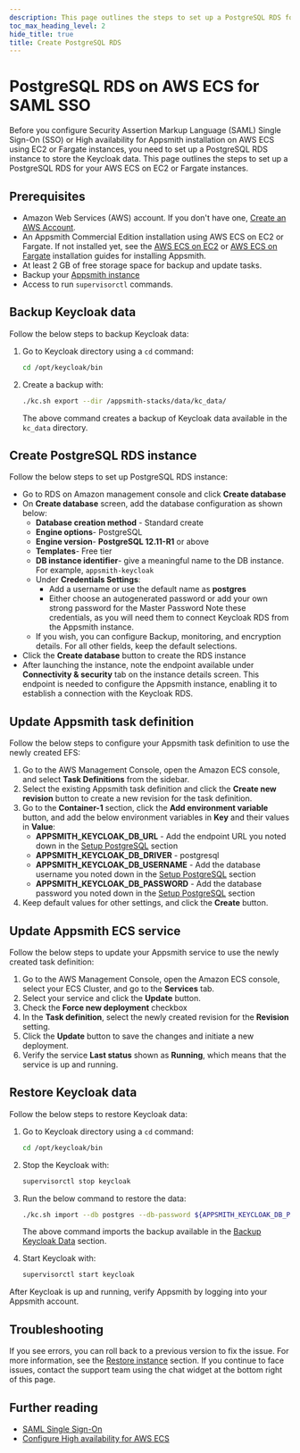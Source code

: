 ```yaml
---
description: This page outlines the steps to set up a PostgreSQL RDS for your AWS ECS on EC2 or Fargate instances.
toc_max_heading_level: 2
hide_title: true
title: Create PostgreSQL RDS
---
```


# PostgreSQL RDS on AWS ECS for SAML SSO

Before you configure Security Assertion Markup Language (SAML) Single Sign-On (SSO) or High availability for Appsmith installation on AWS ECS using EC2 or Fargate instances, you need to set up a PostgreSQL RDS instance to store the Keycloak data. This page outlines the steps to set up a PostgreSQL RDS for your AWS ECS on EC2 or Fargate instances.

## Prerequisites

- Amazon Web Services (AWS) account. If you don't have one, [Create an AWS Account](https://aws.amazon.com/premiumsupport/knowledge-center/create-and-activate-aws-account/).
- An Appsmith Commercial Edition installation using AWS ECS on EC2 or Fargate. If not installed yet, see the [AWS ECS on EC2](https://docs.appsmith.com/getting-started/setup/installation-guides/aws-ecs) or [AWS ECS on Fargate](https://docs.appsmith.com/getting-started/setup/installation-guides/aws-ecs-on-fargate) installation guides for installing Appsmith.
- At least 2 GB of free storage space for backup and update tasks.
- Backup your [Appsmith instance](https://docs.appsmith.com/getting-started/setup/instance-management/appsmithctl?current-command-type=docker-commands#backup-instance)
- Access to run `supervisorctl` commands.

## Backup Keycloak data

Follow the below steps to backup Keycloak data:

1. Go to Keycloak directory using a `cd` command:

    ```bash
    cd /opt/keycloak/bin
    ```

2. Create a backup with:

    ```bash
    ./kc.sh export --dir /appsmith-stacks/data/kc_data/
    ```
    The above command creates a backup of Keycloak data available in the `kc_data` directory. 

## Create PostgreSQL RDS instance

Follow the below steps to set up PostgreSQL RDS instance:

- Go to RDS on Amazon management console and click **Create database**
- On **Create database** screen, add the database configuration as shown below:
    * **Database creation method** - Standard create  
    * **Engine options**- PostgreSQL
    * **Engine version**- **PostgreSQL 12.11-R1** or above
    * **Templates**- Free tier
    * **DB instance identifier**- give a meaningful name to the DB instance. For example, `appsmith-keycloak`
    * Under **Credentials Settings**:
        * Add a username or use the default name as **postgres**
        * Either choose an autogenerated password or add your own strong password for the Master Password
      Note these credentials, as you will need them to connect Keycloak RDS from the Appsmith instance.
    * If you wish, you can configure Backup, monitoring, and encryption details. For all other fields, keep the default selections.
- Click the **Create database** button to create the RDS instance
- After launching the instance, note the endpoint available under **Connectivity & security** tab on the instance details screen. This endpoint is needed to configure the Appsmith instance, enabling it to establish a connection with the Keycloak RDS.

## Update Appsmith task definition

Follow the below steps to configure your Appsmith task definition to use the newly created EFS:

1. Go to the AWS Management Console, open the Amazon ECS console, and select **Task Definitions** from the sidebar.
2. Select the existing Appsmith task definition and click the **Create new revision** button to create a new revision for the task definition.
3. Go to the **Container-1** section, click the **Add environment variable** button, and add the below environment variables in **Key** and their values in **Value**: 
    - **APPSMITH_KEYCLOAK_DB_URL** - Add the endpoint URL you noted down in the [Setup PostgreSQL](#setup-postgresql) section
    - **APPSMITH_KEYCLOAK_DB_DRIVER** - postgresql
    - **APPSMITH_KEYCLOAK_DB_USERNAME** -  Add the database username you noted down in the [Setup PostgreSQL](#setup-postgresql) section
    - **APPSMITH_KEYCLOAK_DB_PASSWORD** - Add the database password you noted down in the [Setup PostgreSQL](#setup-postgresql) section
4. Keep default values for other settings, and click the **Create** button.

## Update Appsmith ECS service

Follow the below steps to update your Appsmith service to use the newly created task definition:

1. Go to the AWS Management Console, open the Amazon ECS console, select your ECS Cluster, and go to the **Services** tab.
2. Select your service and click the **Update** button.
3. Check the **Force new deployment** checkbox
4. In the **Task definition**, select the newly created revision for the **Revision** setting.
5. Click the **Update** button to save the changes and initiate a new deployment.
6. Verify the service **Last status** shown as **Running**, which means that the service is up and running.

## Restore Keycloak data

Follow the below steps to restore Keycloak data:

1. Go to Keycloak directory using a `cd` command:

    ```bash
    cd /opt/keycloak/bin
    ```

2. Stop the Keycloak with:

    ```bash
    supervisorctl stop keycloak
    ```

3. Run the below command to restore the data:

    ```bash
    ./kc.sh import --db postgres --db-password ${APPSMITH_KEYCLOAK_DB_PASSWORD} --db-username ${APPSMITH_KEYCLOAK_DB_USERNAME} --db-url "jdbc:${APPSMITH_KEYCLOAK_DB_DRIVER}://${APPSMITH_KEYCLOAK_DB_URL}" --dir /appsmith-stacks/data/kc_data/
    ```
    The above command imports the backup available in the [Backup Keycloak Data](#backup-keycloak-data) section.

3. Start Keycloak with:

    ```bash
    supervisorctl start keycloak
    ``` 

After Keycloak is up and running, verify Appsmith by logging into your Appsmith account.

## Troubleshooting

If you see errors, you can roll back to a previous version to fix the issue. For more information, see the [Restore instance](https://docs.appsmith.com/getting-started/setup/instance-management/appsmithctl?current-command-type=docker-commands#restore-instance) section. If you continue to face issues, contact the support team using the chat widget at the bottom right of this page.

## Further reading
* [SAML Single Sign-On](/getting-started/setup/instance-configuration/authentication/security-assertion-markup-language-saml)
* [Configure High availability for AWS ECS](/getting-started/setup/installation-guides/aws-ecs/set-up-high-availability)
